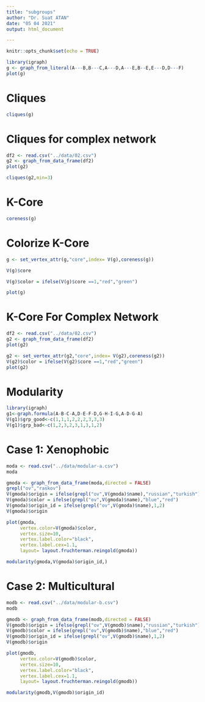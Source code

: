 ```yaml
---
title: "subgroups"
author: "Dr. Suat ATAN"
date: "05 04 2021"
output: html_document

---
```


```r
knitr::opts_chunk$set(echo = TRUE)
```

```r
library(igraph)
g <- graph_from_literal(A---B,B---C,A---D,A---E,B--E,E---D,D---F)
plot(g)
```

# Cliques
```r
cliques(g)
```

# Cliques for complex network

```r
df2 <- read.csv("../data/02.csv")
g2 <- graph_from_data_frame(df2)
plot(g2)

```


```r
cliques(g2,min=3)
```

# K-Core

```r
coreness(g)
```
# Colorize K-Core

```r
g <- set_vertex_attr(g,"core",index= V(g),coreness(g))
```


```r
V(g)$core
```
```r
V(g)$color = ifelse(V(g)$core ==1,"red","green")
```

```r
plot(g)
```

# K-Core For Complex Network

```r
df2 <- read.csv("../data/02.csv")
g2 <- graph_from_data_frame(df2)
plot(g2)
```



```r
g2 <- set_vertex_attr(g2,"core",index= V(g2),coreness(g2))
V(g2)$color = ifelse(V(g2)$core ==1,"red","green")
plot(g2)
```
# Modularity

```r
library(igraph)
g1<-graph.formula(A-B-C-A,D-E-F-D,G-H-I-G,A-D-G-A)
V(g1)$grp_good<-c(1,1,1,2,2,2,3,3,3)
V(g1)$grp_bad<-c(1,2,3,2,3,1,3,1,2)
```

# Case 1: Xenophobic

```r
moda <- read.csv("../data/modular-a.csv")
moda
```


```r
gmoda <- graph_from_data_frame(moda,directed = FALSE)
grepl("ov","raskov")
V(gmoda)$origin = ifelse(grepl("ov",V(gmoda)$name),"russian","turkish")
V(gmoda)$color = ifelse(grepl("ov",V(gmoda)$name),"blue","red")
V(gmoda)$origin_id = ifelse(grepl("ov",V(gmoda)$name),1,2)
V(gmoda)$origin
```

```r
plot(gmoda,
     vertex.color=V(gmoda)$color,
     vertex.size=10,
     vertex.label.color="black",
     vertex.label.cex=1.1,
     layout= layout.fruchterman.reingold(gmoda))

```

```r
modularity(gmoda,V(gmoda)$origin_id,)
```
# Case 2: Multicultural 

```r
modb <- read.csv("../data/modular-b.csv")
modb

```


```r
gmodb <- graph_from_data_frame(modb,directed = FALSE)
V(gmodb)$origin = ifelse(grepl("ov",V(gmodb)$name),"russian","turkish")
V(gmodb)$color = ifelse(grepl("ov",V(gmodb)$name),"blue","red")
V(gmodb)$origin_id = ifelse(grepl("ov",V(gmodb)$name),1,2)
V(gmodb)$origin

```

```r
plot(gmodb,
     vertex.color=V(gmodb)$color,
     vertex.size=10,
     vertex.label.color="black",
     vertex.label.cex=1.1,
     layout= layout.fruchterman.reingold(gmodb))

```

```r
modularity(gmodb,V(gmodb)$origin_id)
```

